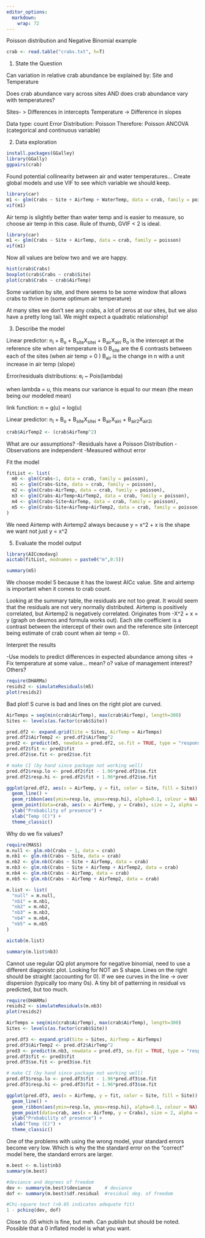 ```yaml
---
editor_options: 
  markdown: 
    wrap: 72
---
```


Poisson distribution and Negative Binomial example

```r
crab <- read.table("crabs.txt", h=T)
```

1.  State the Question

Can variation in relative crab abundance be explained by: Site and
Temperature

Does crab abundance vary across sites AND does crab abundance vary with
temperatures?

Sites- \> Differences in intercepts Temperature -\> Difference in slopes

Data type: count Error Distribution: Poisson Therefore: Poisson ANCOVA
(categorical and continuous variable)

2.  Data exploration

```r
install.packages(GGalley)
library(GGally)
ggpairs(crab)
```

Found potential collinearity between air and water temperatures...
Create global models and use VIF to see which variable we should keep.

```r
library(car)
m1 <- glm(Crabs ~ Site + AirTemp + WaterTemp, data = crab, family = poisson)
vif(m1)
```

Air temp is slightly better than water temp and is easier to measure, so
choose air temp in this case. Rule of thumb, GVIF \< 2 is ideal.

```r
library(car)
m1 <- glm(Crabs ~ Site + AirTemp, data = crab, family = poisson)
vif(m1)
```

Now all values are below two and we are happy.

```r
hist(crab$Crabs)
boxplot(crab$Crabs ~ crab$Site)
plot(crab$Crabs ~ crab$AirTemp)
```

Some variation by site, and there seems to be some window that allows
crabs to thrive in (some optimum air temperature)

At many sites we don't see any crabs, a lot of zeros at our sites, but
we also have a pretty long tail. We might expect a quadratic
relationship!

3)  Describe the model

Linear predictor: n~i~ + B~o~ + B~site~X~sitei~ + B~air~X~airi~ B~o~ is
the intercept at the reference site when air temperature is 0 B~site~
are the 6 contrasts between each of the sites (when air temp = 0 )
B~air~ is the change in n with a unit increase in air temp (slope)

Error/residuals distributions: e~i~ \~ Pois(lambda)

when lambda = u, this means our variance is equal to our mean (the mean being our modeled mean)

link function: n = g(u) = log(u)

Linear predictor: n~i~ + B~o~ + B~site~X~sitei~ + B~air~X~airi~ + B~air2~X~air2i~

```r
crab$AirTemp2 <- (crab$AirTemp^2)
```

What are our assumptions?
-Residuals have a Poisson Distribution
-Observations are independent
-Measured without error

Fit the model
```r
fitList <- list(
  m0 <- glm(Crabs~1, data = crab, family = poisson),
  m1 <- glm(Crabs~Site, data = crab, family = poisson),
  m2 <- glm(Crabs~AirTemp, data = crab, family = poisson),
  m3 <- glm(Crabs~AirTemp+AirTemp2, data = crab, family = poisson),
  m4 <- glm(Crabs~Site+AirTemp, data = crab, family = poisson),
  m5 <- glm(Crabs~Site+AirTemp+AirTemp2, data = crab, family = poisson)
)
```

We need Airtemp with Airtemp2 always because y = x^2 + x is the shape we want not just y = x^2

5) Evaluate the model output

```r
library(AICcmodavg)
aictab(fitList, modnames = paste0("m",0:5))

summary(m5)
```
We choose model 5 because it has the lowest AICc value. Site and airtemp is important when it comes to crab count. 

Looking at the summary table, the residuals are not too great. It would seem that the residuals are not very normally distributed. Airtemp is positively correlated, but Airtemp2 is negatively correlated. Originates from -X^2 + x = y (graph on desmos and formula works out). Each site coefficient is a contrast between the intercept of their own and the reference site (intercept being estimate of crab count when air temp = 0). 

Interpret the results

-Use models to predict differences in expected abundance among sites
-> Fix temperature at some value...
mean?
o?
value of management interest?
Others?

```r
require(DHARMa)
resids2 <- simulateResiduals(m5)
plot(resids2)
```

Bad plot! S curve is bad and lines on the right plot are curved. 

```r
AirTemps = seq(min(crab$AirTemp), max(crab$AirTemp), length=300)
Sites <- levels(as.factor(crab$Site))

pred.df2 <- expand.grid(Site = Sites, AirTemp = AirTemps)
pred.df2$AirTemp2 <- pred.df2$AirTemp^2
pred2 <- predict(m5, newdata = pred.df2, se.fit = TRUE, type = "response")
pred.df2$fit <- pred2$fit
pred.df2$se.fit <- pred2$se.fit

# make CI (by hand since package not working well)
pred.df2$resp.lo <- pred.df2$fit - 1.96*pred.df2$se.fit
pred.df2$resp.hi <- pred.df2$fit + 1.96*pred.df2$se.fit

ggplot(pred.df2, aes(x = AirTemp, y = fit, color = Site, fill = Site)) + 
  geom_line() + 
  geom_ribbon(aes(ymin=resp.lo, ymax=resp.hi), alpha=0.1, colour = NA) +
  geom_point(data=crab, aes(x = AirTemp, y = Crabs), size = 2, alpha = 0.4) +
  ylab("Probability of presence") +
  xlab("Temp (C)") +
  theme_classic()
```

Why do we fix values?

```r
require(MASS)
m.null <- glm.nb(Crabs ~ 1, data = crab)
m.nb1 <- glm.nb(Crabs ~ Site, data = crab)
m.nb2 <- glm.nb(Crabs ~ Site + AirTemp, data = crab)
m.nb3 <- glm.nb(Crabs ~ Site + AirTemp + AirTemp2, data = crab)
m.nb4 <- glm.nb(Crabs ~ AirTemp, data = crab)
m.nb5 <- glm.nb(Crabs ~ AirTemp + AirTemp2, data = crab)

m.list <- list(
  "null" = m.null,
  "nb1" = m.nb1,
  "nb2" = m.nb2,
  "nb3" = m.nb3,
  "nb4" = m.nb4,
  "nb5" = m.nb5
)

aictab(m.list)

summary(m.list$nb3)
```

Cannot use regular QQ plot anymore for negative binomial, need to use a different diagonistc plot. Looking for NOT an S shape. Lines on the right should be straight (accounting for 0). If we see curves in the line -> over dispersion (typically too many 0s). A tiny bit of patterning in residual vs predicted, but too much.

```r
require(DHARMa)
resids2 <- simulateResiduals(m.nb3)
plot(resids2)
```

```r
AirTemps = seq(min(crab$AirTemp), max(crab$AirTemp), length=300)
Sites <- levels(as.factor(crab$Site))

pred.df3 <- expand.grid(Site = Sites, AirTemp = AirTemps)
pred.df3$AirTemp2 <- pred.df2$AirTemp^2
pred3 <- predict(m.nb3, newdata = pred.df3, se.fit = TRUE, type = "response")
pred.df3$fit <- pred3$fit
pred.df3$se.fit <- pred3$se.fit

# make CI (by hand since package not working well)
pred.df3$resp.lo <- pred.df3$fit - 1.96*pred.df3$se.fit
pred.df3$resp.hi <- pred.df3$fit + 1.96*pred.df3$se.fit

ggplot(pred.df3, aes(x = AirTemp, y = fit, color = Site, fill = Site)) + 
  geom_line() + 
  geom_ribbon(aes(ymin=resp.lo, ymax=resp.hi), alpha=0.1, colour = NA) +
  geom_point(data=crab, aes(x = AirTemp, y = Crabs), size = 2, alpha = 0.4) +
  ylab("Probability of presence") +
  xlab("Temp (C)") +
  theme_classic()
```

One of the problems with using the wrong model, your standard errors become very low. Which is why the the standard error on the "correct" model here, the standard errors are larger. 

```r
m.best <- m.list$nb3
summary(m.best)

#deviance and degrees of freedom
dev <- summary(m.best)$deviance     # deviance
dof <- summary(m.best)$df.residual  #residual deg. of freedom

#Chi-square test (>0.05 indicates adequate fit)
1 - pchisq(dev, dof)
```

Close to .05 which is fine, but meh. Can publish but should be noted. Possible that a 0 inflated model is what you want. 
